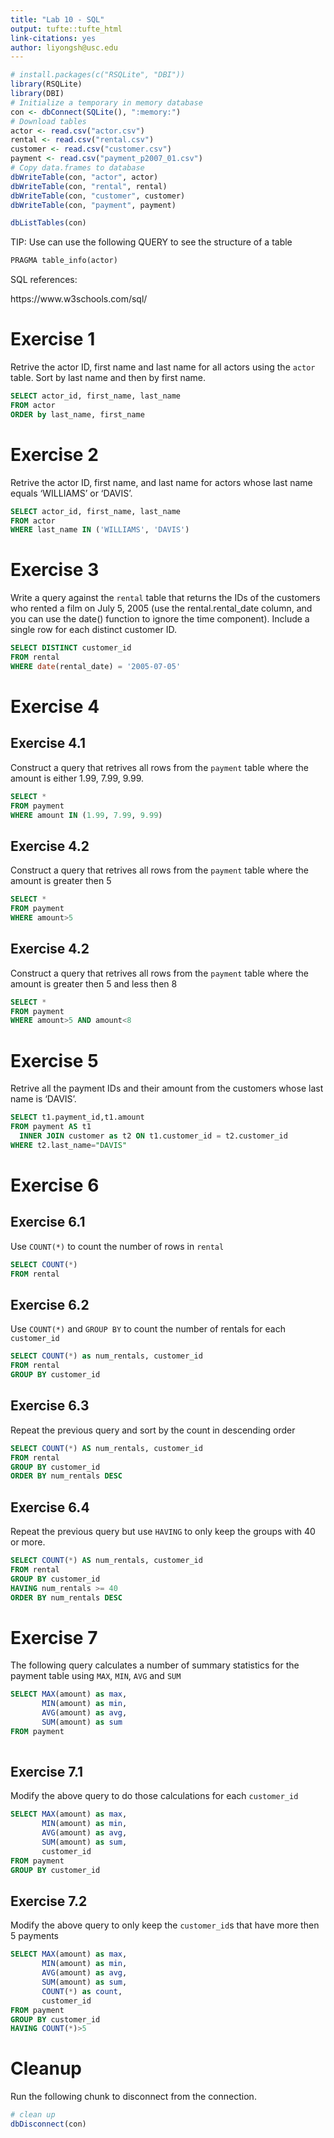 ```yaml
---
title: "Lab 10 - SQL"
output: tufte::tufte_html
link-citations: yes
author: liyongsh@usc.edu
---
```




```r
# install.packages(c("RSQLite", "DBI"))
library(RSQLite)
library(DBI)
# Initialize a temporary in memory database
con <- dbConnect(SQLite(), ":memory:")
# Download tables
actor <- read.csv("actor.csv")
rental <- read.csv("rental.csv")
customer <- read.csv("customer.csv")
payment <- read.csv("payment_p2007_01.csv")
# Copy data.frames to database
dbWriteTable(con, "actor", actor)
dbWriteTable(con, "rental", rental)
dbWriteTable(con, "customer", customer)
dbWriteTable(con, "payment", payment)
```

```r
dbListTables(con)
```

TIP: Use can use the following QUERY to see the structure of a table

```sql
PRAGMA table_info(actor)
```

SQL references:

https://www.w3schools.com/sql/

# Exercise 1

Retrive the actor ID, first name and last name for all actors using the `actor` table. Sort by last name and then by first name.

```sql
SELECT actor_id, first_name, last_name
FROM actor
ORDER by last_name, first_name
```

# Exercise 2

Retrive the actor ID, first name, and last name for actors whose last name equals 'WILLIAMS' or 'DAVIS'.

```sql
SELECT actor_id, first_name, last_name
FROM actor
WHERE last_name IN ('WILLIAMS', 'DAVIS')
```

# Exercise 3

Write a query against the `rental` table that returns the IDs of the customers who rented a film on July 5, 2005 (use the rental.rental_date column, and you can use the date() function to ignore the time component). Include a single row for each distinct customer ID. 

```sql
SELECT DISTINCT customer_id 
FROM rental
WHERE date(rental_date) = '2005-07-05'
```
# Exercise 4

## Exercise 4.1

Construct a query that retrives all rows from the `payment` table where the amount is either 1.99, 7.99, 9.99.

```sql
SELECT *
FROM payment
WHERE amount IN (1.99, 7.99, 9.99)
```

## Exercise 4.2

Construct a query that retrives all rows from the `payment` table where the amount is greater then 5

```sql
SELECT *
FROM payment
WHERE amount>5
```

## Exercise 4.2

Construct a query that retrives all rows from the `payment` table where the amount is greater then 5 and less then 8

```sql
SELECT *
FROM payment
WHERE amount>5 AND amount<8
```
# Exercise 5

Retrive all the payment IDs and their amount from the customers whose last name is 'DAVIS'.

```sql
SELECT t1.payment_id,t1.amount
FROM payment AS t1
  INNER JOIN customer as t2 ON t1.customer_id = t2.customer_id
WHERE t2.last_name="DAVIS"

```

# Exercise 6

## Exercise 6.1

Use `COUNT(*)` to count the number of rows in `rental`

```sql
SELECT COUNT(*) 
FROM rental
```

## Exercise 6.2

Use `COUNT(*)` and `GROUP BY` to count the number of rentals for each `customer_id`

```sql
SELECT COUNT(*) as num_rentals, customer_id
FROM rental
GROUP BY customer_id
```
## Exercise 6.3

Repeat the previous query and sort by the count in descending order

```sql
SELECT COUNT(*) AS num_rentals, customer_id
FROM rental
GROUP BY customer_id
ORDER BY num_rentals DESC
```

## Exercise 6.4

Repeat the previous query but use `HAVING` to only keep the groups with 40 or more.

```sql
SELECT COUNT(*) AS num_rentals, customer_id
FROM rental
GROUP BY customer_id
HAVING num_rentals >= 40
ORDER BY num_rentals DESC

```

# Exercise 7

The following query calculates a number of summary statistics for the payment table using `MAX`, `MIN`, `AVG` and `SUM`

```sql
SELECT MAX(amount) as max,
       MIN(amount) as min,
       AVG(amount) as avg,
       SUM(amount) as sum
FROM payment
       
```

## Exercise 7.1

Modify the above query to do those calculations for each `customer_id`

```sql
SELECT MAX(amount) as max,
       MIN(amount) as min,
       AVG(amount) as avg,
       SUM(amount) as sum,
       customer_id
FROM payment
GROUP BY customer_id
```
## Exercise 7.2

Modify the above query to only keep the `customer_id`s that have more then 5 payments

```sql
SELECT MAX(amount) as max,
       MIN(amount) as min,
       AVG(amount) as avg,
       SUM(amount) as sum,
       COUNT(*) as count,
       customer_id
FROM payment
GROUP BY customer_id
HAVING COUNT(*)>5
```
# Cleanup

Run the following chunk to disconnect from the connection.

```r
# clean up
dbDisconnect(con)
```
